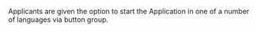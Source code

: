 Applicants are given the option to start the Application in one of a number of languages via button group.
